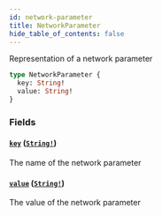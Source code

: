```yaml
---
id: network-parameter
title: NetworkParameter
hide_table_of_contents: false
---
```



Representation of a network parameter

```graphql
type NetworkParameter {
  key: String!
  value: String!
}
```


### Fields

#### [`key`](#) ([`String!`](/docs/testnet/graphql/scalars/string))

The name of the network parameter


#### [`value`](#) ([`String!`](/docs/testnet/graphql/scalars/string))

The value of the network parameter





